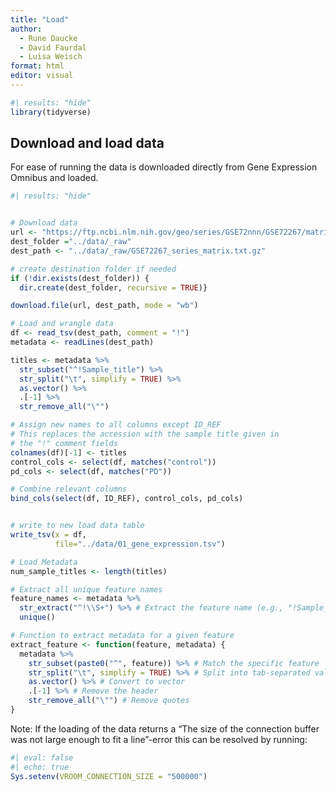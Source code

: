 ```yaml
---
title: "Load"
author: 
  - Rune Daucke 
  - David Faurdal
  - Luisa Weisch
format: html
editor: visual
---
```


```r
#| results: "hide"
library(tidyverse)
```

## Download and load data

For ease of running the data is downloaded directly from Gene Expression Omnibus and loaded.

```r
#| results: "hide"


# Download data
url <- "https://ftp.ncbi.nlm.nih.gov/geo/series/GSE72nnn/GSE72267/matrix/GSE72267_series_matrix.txt.gz"
dest_folder ="../data/_raw"
dest_path <- "../data/_raw/GSE72267_series_matrix.txt.gz"

# create destination folder if needed
if (!dir.exists(dest_folder)) {
  dir.create(dest_folder, recursive = TRUE)}

download.file(url, dest_path, mode = "wb")
```

```r
# Load and wrangle data
df <- read_tsv(dest_path, comment = "!")
metadata <- readLines(dest_path)

titles <- metadata %>%
  str_subset("^!Sample_title") %>%
  str_split("\t", simplify = TRUE) %>%
  as.vector() %>%
  .[-1] %>%
  str_remove_all("\"")

# Assign new names to all columns except ID_REF
# This replaces the accession with the sample title given in
# the "!" comment fields
colnames(df)[-1] <- titles
control_cols <- select(df, matches("control"))
pd_cols <- select(df, matches("PD"))

# Combine relevant columns 
bind_cols(select(df, ID_REF), control_cols, pd_cols)


# write to new load data table
write_tsv(x = df,
          file="../data/01_gene_expression.tsv")

# Load Metadata
num_sample_titles <- length(titles)

# Extract all unique feature names
feature_names <- metadata %>%
  str_extract("^!\\S+") %>% # Extract the feature name (e.g., "!Sample_title")
  unique()

# Function to extract metadata for a given feature
extract_feature <- function(feature, metadata) {
  metadata %>%
    str_subset(paste0("^", feature)) %>% # Match the specific feature
    str_split("\t", simplify = TRUE) %>% # Split into tab-separated values
    as.vector() %>% # Convert to vector
    .[-1] %>% # Remove the header
    str_remove_all("\"") # Remove quotes
}

```

Note: If the loading of the data returns a "The size of the connection buffer was not large enough to fit a line"-error this can be resolved by running:

```r
#| eval: false
#| echo: true
Sys.setenv(VROOM_CONNECTION_SIZE = "500000")
```
